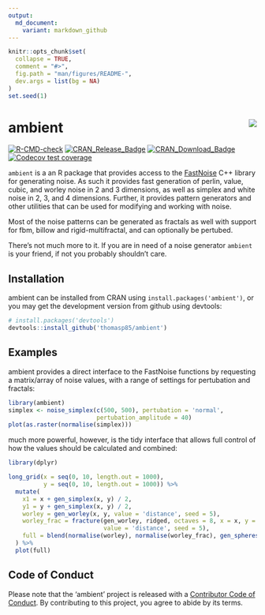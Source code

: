 ```yaml
---
output:
  md_document:
    variant: markdown_github
---
```


<!-- README.md is generated from README.Rmd. Please edit that file -->

```r
knitr::opts_chunk$set(
  collapse = TRUE,
  comment = "#>",
  fig.path = "man/figures/README-",
  dev.args = list(bg = NA)
)
set.seed(1)
```

# ambient <img src="man/figures/logo.png" align="right" />

<!-- badges: start -->
[![R-CMD-check](https://github.com/thomasp85/ambient/workflows/R-CMD-check/badge.svg)](https://github.com/thomasp85/ambient/actions)
[![CRAN_Release_Badge](http://www.r-pkg.org/badges/version-ago/ambient)](https://CRAN.R-project.org/package=ambient)
[![CRAN_Download_Badge](http://cranlogs.r-pkg.org/badges/ambient)](https://CRAN.R-project.org/package=ambient)
[![Codecov test coverage](https://codecov.io/gh/thomasp85/ambient/branch/master/graph/badge.svg)](https://codecov.io/gh/thomasp85/ambient?branch=master)
<!-- badges: end -->

`ambient` is a an R package that provides access to the 
[FastNoise](https://github.com/Auburns/FastNoise) C++ library for generating
noise. As such it provides fast generation of perlin, value, cubic, and worley
noise in 2 and 3 dimensions, as well as simplex and white noise in 2, 3, and 4
dimensions. Further, it provides pattern generators and other utilities that can
be used for modifying and working with noise.

Most of the noise patterns can be generated as fractals as well with support for
fbm, billow and rigid-multifractal, and can optionally be pertubed.

There's not much more to it. If you are in need of a noise generator `ambient`
is your friend, if not you probably shouldn't care.

## Installation
ambient can be installed from CRAN using `install.packages('ambient')`, or you
may get the development version from github using devtools:

```r
# install.packages('devtools')
devtools::install_github('thomasp85/ambient')
```

## Examples
ambient provides a direct interface to the FastNoise functions by requesting a
matrix/array of noise values, with a range of settings for pertubation and 
fractals:

```r
library(ambient)
simplex <- noise_simplex(c(500, 500), pertubation = 'normal', 
                         pertubation_amplitude = 40)
plot(as.raster(normalise(simplex)))
```

much more powerful, however, is the tidy interface that allows full control of
how the values should be calculated and combined:

```r
library(dplyr)

long_grid(x = seq(0, 10, length.out = 1000), 
          y = seq(0, 10, length.out = 1000)) %>% 
  mutate(
    x1 = x + gen_simplex(x, y) / 2, 
    y1 = y + gen_simplex(x, y) / 2,
    worley = gen_worley(x, y, value = 'distance', seed = 5),
    worley_frac = fracture(gen_worley, ridged, octaves = 8, x = x, y = y, 
                           value = 'distance', seed = 5),
    full = blend(normalise(worley), normalise(worley_frac), gen_spheres(x1, y1))
  ) %>% 
  plot(full)
```

## Code of Conduct
Please note that the 'ambient' project is released with a
[Contributor Code of Conduct](https://ambient.data-imaginist.com/CODE_OF_CONDUCT.html).
By contributing to this project, you agree to abide by its terms.
